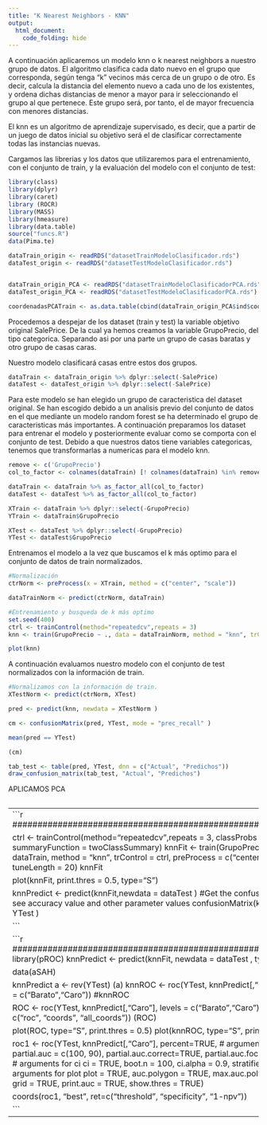 ```yaml
---
title: "K Nearest Neighbors - KNN"
output: 
  html_document:
    code_folding: hide
---
```

A continuación aplicaremos un modelo knn o k nearest neighbors a nuestro grupo de datos. El algoritmo clasifica cada dato nuevo en el grupo que corresponda, según tenga "k" vecinos más cerca de un grupo o de otro. Es decir, calcula la distancia del elemento nuevo a cada uno de los existentes, y ordena dichas distancias de menor a mayor para ir seleccionando el grupo al que pertenece. Este grupo será, por tanto, el de mayor frecuencia con menores distancias.

El knn es un algoritmo de aprendizaje supervisado, es decir, que a partir de un juego de datos inicial su objetivo será el de clasificar correctamente todas las instancias nuevas.

Cargamos las librerias y los datos que utilizaremos para el entrenamiento, con el conjunto de train, y la evaluación del modelo con el conjunto de test:

```r
library(class)
library(dplyr)
library(caret)
library (ROCR)
library(MASS)
library(hmeasure)
library(data.table)
source("funcs.R")
data(Pima.te) 

```

```r

dataTrain_origin <- readRDS("datasetTrainModeloClasificador.rds")
dataTest_origin <- readRDS("datasetTestModeloClasificador.rds")


dataTrain_origin_PCA <- readRDS("datasetTrainModeloClasificadorPCA.rds")
dataTest_origin_PCA <- readRDS("datasetTestModeloClasificadorPCA.rds")

coordenadasPCATrain <- as.data.table(cbind(dataTrain_origin_PCA$ind$coord, SalePrice= dataTrain_origin %>% dplyr::select(c("SalePrice"))  ))

```

Procedemos a despejar de los dataset (train y test) la variable objetivo original SalePrice. De la cual ya hemos creamos la variable GrupoPrecio, del tipo categorica. Separando asi por una parte un grupo de casas baratas y otro grupo de casas caras.

Nuestro modelo clasificará casas entre estos dos grupos.

```r

dataTrain <- dataTrain_origin %>% dplyr::select(-SalePrice)
dataTest <- dataTest_origin %>% dplyr::select(-SalePrice)

```

Para este modelo se han elegido un grupo de caracteristica del dataset original. Se han escogido debido a un analisis previo del conjunto de datos en el que mediante un modelo random forest se ha determinado el grupo de caracteristicas más importantes. A continuación preparamos los dataset para entrenar el modelo y posteriormente evaluar como se comporta con el conjunto de test. Debido a que nuestros datos tiene variables categoricas, tenemos que transformarlas a numericas para el modelo knn.

```r

remove <- c('GrupoPrecio')
col_to_factor <- colnames(dataTrain) [! colnames(dataTrain) %in% remove]

dataTrain <- dataTrain %>% as_factor_all(col_to_factor)
dataTest <- dataTest %>% as_factor_all(col_to_factor)

XTrain <- dataTrain %>% dplyr::select(-GrupoPrecio)
YTrain <- dataTrain$GrupoPrecio

XTest <- dataTest %>% dplyr::select(-GrupoPrecio)
YTest <- dataTest$GrupoPrecio

```

Entrenamos el modelo a la vez que buscamos el k más optimo para el conjunto de datos de train normalizados.

```r
#Normalización
ctrNorm <- preProcess(x = XTrain, method = c("center", "scale"))

dataTrainNorm <- predict(ctrNorm, dataTrain)

#Entrenamiento y busqueda de k más optimo
set.seed(400)
ctrl <- trainControl(method="repeatedcv",repeats = 3)
knn <- train(GrupoPrecio ~ ., data = dataTrainNorm, method = "knn", trControl = ctrl, tuneLength = 20)

plot(knn)
```

A continuación evaluamos nuestro modelo con el conjunto de test normalizados con la información de train.

```r
#Normalizamos con la información de train.
XTestNorm <- predict(ctrNorm, XTest)

pred <- predict(knn, newdata = XTestNorm )

cm <- confusionMatrix(pred, YTest, mode = "prec_recall" )

mean(pred == YTest)

(cm)


```


```r
tab_test <- table(pred, YTest, dnn = c("Actual", "Predichos"))
draw_confusion_matrix(tab_test, "Actual", "Predichos")
```

APLICAMOS PCA
```r

```




-----------------------------------------------------------------------------------
```r
###########################################################

ctrl <- trainControl(method="repeatedcv",repeats = 3, classProbs = TRUE, summaryFunction = twoClassSummary)
knnFit <- train(GrupoPrecio ~ ., data = dataTrain, method = "knn", trControl = ctrl, preProcess = c("center","scale"), tuneLength = 20)
knnFit

plot(knnFit, print.thres = 0.5, type="S")

knnPredict <- predict(knnFit,newdata = dataTest )
#Get the confusion matrix to see accuracy value and other parameter values
confusionMatrix(knnPredict, YTest )

```

```r
##########################################################
library(pROC)
knnPredict <- predict(knnFit, newdata = dataTest , type="prob")




data(aSAH)

knnPredict
a <- rev(YTest)
(a)
knnROC <- roc(YTest, knnPredict[,"Caro"], levels = c("Barato","Caro"))
#knnROC

ROC <- roc(YTest, knnPredict[,"Caro"], levels = c("Barato","Caro"), ret = c("roc", "coords", "all_coords"))
(ROC)

plot(ROC, type="S", print.thres = 0.5)
plot(knnROC, type="S", print.thres = 0.5)


roc1 <- roc(YTest, knnPredict[,"Caro"], percent=TRUE,
            # arguments for auc
            partial.auc = c(100, 90), partial.auc.correct=TRUE,
            partial.auc.focus = "sens",
            # arguments for ci
            ci = TRUE, boot.n = 100, ci.alpha = 0.9, stratified = FALSE,
            # arguments for plot
            plot = TRUE, auc.polygon = TRUE, max.auc.polygon = TRUE, grid = TRUE,
            print.auc = TRUE, show.thres = TRUE)

coords(roc1, "best", ret=c("threshold", "specificity", "1-npv"))

```

-----------------------------------------------------------------------------